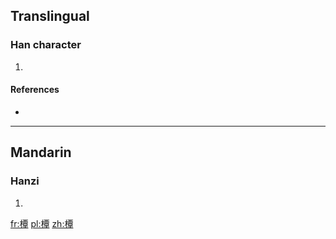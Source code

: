 ==Translingual==

===Han character===
{{Han char|rn=75|rad=木|as=12|sn=16|four=4194<sub>6</sub>|canj=木一田十 (DMWJ)}}

# {{defn|Han|sort=木12}}

====References====
* {{Han ref|kx=0554.050|dkj=15558|dj=0942.170|hdz=21289.070|uh=6A5D|ud=27229|bh=E9C5|bd=59845}}

----

==Mandarin==

===Hanzi===
{{cmn-hanzi|pin=[[tān]] ([[tan1]])|wg=t'an<sup>1</sup>}}

# {{defn|lang=cmn|sort=木12}}

[[fr:橝]]
[[pl:橝]]
[[zh:橝]]